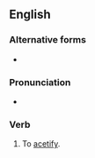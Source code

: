 ==English==

===Alternative forms===
* {{l|en|acetise}} {{qualifier|UK, rare}}

===Pronunciation===
* {{IPA|/æ.sə.taɪz/|lang=en}}

===Verb===
{{en-verb|acetiz}}

# {{lb|en|rare}} To [[acetify]].